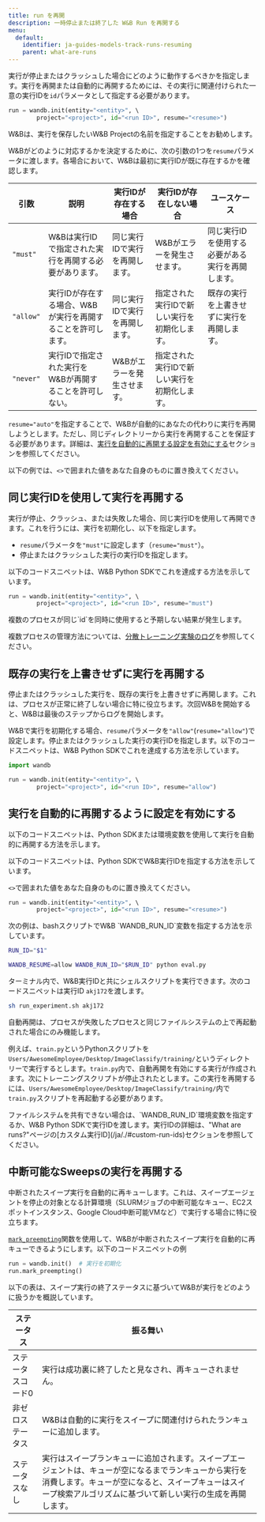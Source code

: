 ```yaml
---
title: run を再開
description: 一時停止または終了した W&B Run を再開する
menu:
  default:
    identifier: ja-guides-models-track-runs-resuming
    parent: what-are-runs
---
```


実行が停止またはクラッシュした場合にどのように動作するべきかを指定します。実行を再開または自動的に再開するためには、その実行に関連付けられた一意の実行IDを`id`パラメータとして指定する必要があります。

```python
run = wandb.init(entity="<entity>", \ 
        project="<project>", id="<run ID>", resume="<resume>")
```

<Note>
W&Bは、実行を保存したいW&B Projectの名前を指定することをお勧めします。
</Note>

W&Bがどのように対応するかを決定するために、次の引数の1つを`resume`パラメータに渡します。各場合において、W&Bは最初に実行IDが既に存在するかを確認します。

|引数 | 説明 | 実行IDが存在する場合 | 実行IDが存在しない場合 | ユースケース |
| --- | --- | -- | --| -- |
| `"must"` | W&Bは実行IDで指定された実行を再開する必要があります。 | 同じ実行IDで実行を再開します。 | W&Bがエラーを発生させます。 | 同じ実行IDを使用する必要がある実行を再開します。 |
| `"allow"`| 実行IDが存在する場合、W&Bが実行を再開することを許可します。 | 同じ実行IDで実行を再開します。 | 指定された実行IDで新しい実行を初期化します。 | 既存の実行を上書きせずに実行を再開します。 |
| `"never"`| 実行IDで指定された実行をW&Bが再開することを許可しない。 | W&Bがエラーを発生させます。 | 指定された実行IDで新しい実行を初期化します。 | |

`resume="auto"`を指定することで、W&Bが自動的にあなたの代わりに実行を再開しようとします。ただし、同じディレクトリーから実行を再開することを保証する必要があります。詳細は、[実行を自動的に再開する設定を有効にする](#enable-runs-to-automatically-resume)セクションを参照してください。

以下の例では、`<>`で囲まれた値をあなた自身のものに置き換えてください。

## 同じ実行IDを使用して実行を再開する
実行が停止、クラッシュ、または失敗した場合、同じ実行IDを使用して再開できます。これを行うには、実行を初期化し、以下を指定します。

* `resume`パラメータを`"must"`に設定します（`resume="must"`）。
* 停止またはクラッシュした実行の実行IDを指定します。

以下のコードスニペットは、W&B Python SDKでこれを達成する方法を示しています。

```python
run = wandb.init(entity="<entity>", \ 
        project="<project>", id="<run ID>", resume="must")
```

<Warning>
複数のプロセスが同じ`id`を同時に使用すると予期しない結果が発生します。

複数プロセスの管理方法については、[分散トレーニング実験のログ](/ja/guides/models/track/log/distributed-training)を参照してください。
</Warning>

## 既存の実行を上書きせずに実行を再開する
停止またはクラッシュした実行を、既存の実行を上書きせずに再開します。これは、プロセスが正常に終了しない場合に特に役立ちます。次回W&Bを開始すると、W&Bは最後のステップからログを開始します。

W&Bで実行を初期化する場合、`resume`パラメータを`"allow"`(`resume="allow"`)で設定します。停止またはクラッシュした実行の実行IDを指定します。以下のコードスニペットは、W&B Python SDKでこれを達成する方法を示しています。

```python
import wandb

run = wandb.init(entity="<entity>", \ 
        project="<project>", id="<run ID>", resume="allow")
```

## 実行を自動的に再開するように設定を有効にする
以下のコードスニペットは、Python SDKまたは環境変数を使用して実行を自動的に再開する方法を示します。

<Tabs>
<Tab title="W&B Python SDK">
以下のコードスニペットは、Python SDKでW&B実行IDを指定する方法を示しています。

`<>`で囲まれた値をあなた自身のものに置き換えてください。

```python
run = wandb.init(entity="<entity>", \ 
        project="<project>", id="<run ID>", resume="<resume>")
```
</Tab>
<Tab title="シェルスクリプト">
次の例は、bashスクリプトでW&B `WANDB_RUN_ID`変数を指定する方法を示しています。

```bash title="run_experiment.sh"
RUN_ID="$1"

WANDB_RESUME=allow WANDB_RUN_ID="$RUN_ID" python eval.py
```

ターミナル内で、W&B実行IDと共にシェルスクリプトを実行できます。次のコードスニペットは実行ID `akj172`を渡します。

```bash
sh run_experiment.sh akj172 
```
</Tab>
</Tabs>

<Warning>
自動再開は、プロセスが失敗したプロセスと同じファイルシステムの上で再起動された場合にのみ機能します。
</Warning>

例えば、`train.py`というPythonスクリプトを`Users/AwesomeEmployee/Desktop/ImageClassify/training/`というディレクトリーで実行するとします。`train.py`内で、自動再開を有効にする実行が作成されます。次にトレーニングスクリプトが停止されたとします。この実行を再開するには、`Users/AwesomeEmployee/Desktop/ImageClassify/training/`内で`train.py`スクリプトを再起動する必要があります。

<Note>
ファイルシステムを共有できない場合は、`WANDB_RUN_ID`環境変数を指定するか、W&B Python SDKで実行IDを渡します。実行IDの詳細は、"What are runs?"ページの[カスタム実行ID](/ja/./#custom-run-ids)セクションを参照してください。
</Note>

## 中断可能なSweepsの実行を再開する
中断されたスイープ実行を自動的に再キューします。これは、スイープエージェントを停止の対象となる計算環境（SLURMジョブの中断可能なキュー、EC2スポットインスタンス、Google Cloud中断可能VMなど）で実行する場合に特に役立ちます。

[`mark_preempting`](/ja/ref/python/run#mark_preempting)関数を使用して、W&Bが中断されたスイープ実行を自動的に再キューできるようにします。以下のコードスニペットの例

```python
run = wandb.init()  # 実行を初期化
run.mark_preempting()
```

以下の表は、スイープ実行の終了ステータスに基づいてW&Bが実行をどのように扱うかを概説しています。

|ステータス| 振る舞い |
|------| ---------|
|ステータスコード0| 実行は成功裏に終了したと見なされ、再キューされません。 |
|非ゼロステータス| W&Bは自動的に実行をスイープに関連付けられたランキューに追加します。|
|ステータスなし| 実行はスイープランキューに追加されます。スイープエージェントは、キューが空になるまでランキューから実行を消費します。キューが空になると、スイープキューはスイープ検索アルゴリズムに基づいて新しい実行の生成を再開します。|